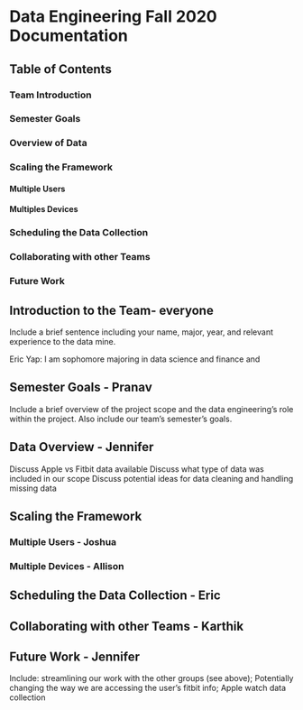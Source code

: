 
# Data Engineering Fall 2020 Documentation

## Table of Contents
### Team Introduction
### Semester Goals
### Overview of Data
### Scaling the Framework
#### Multiple Users
#### Multiples Devices
### Scheduling the Data Collection
### Collaborating with other Teams
### Future Work

## Introduction to the Team- everyone

Include a brief sentence including your name, major, year, and relevant experience to the data mine.

Eric Yap: I am sophomore majoring in data science and finance and


## Semester Goals - Pranav

Include a brief overview of the project scope and the data engineering's role within the project. 
Also include our team's semester's goals.

## Data Overview - Jennifer

Discuss Apple vs Fitbit data available 
Discuss what type of data was included in our scope
Discuss potential ideas for data cleaning and handling missing data

## Scaling the Framework

### Multiple Users - Joshua

### Multiple Devices - Allison

## Scheduling the Data Collection - Eric

## Collaborating with other Teams - Karthik

## Future Work - Jennifer

Include: streamlining our work with the other groups (see above); Potentially changing the way we are accessing the user’s fitbit info; Apple watch data collection


